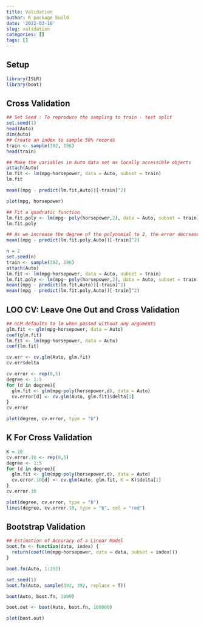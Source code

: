 ```yaml
---
title: Validation
author: R package build
date: '2022-03-16'
slug: validation
categories: []
tags: []
---
```

## Setup
```r
library(ISLR)
library(boot)
```

## Cross Validation
```r
## Set Seed : To reproduce the sampling to train - test split
set.seed(1)
head(Auto)
dim(Auto)
## Create an index to sample 50% records
train <- sample(392, 196)
head(train)
```

```r
## Make the variables in Auto data set as locally accessible objects
attach(Auto)
lm.fit <- lm(mpg~horsepower, data = Auto, subset = train)
lm.fit
```

```r
mean((mpg - predict(lm.fit,Auto))[-train]^2)
```

```r
plot(mpg, horsepower)
```

```r
## Fit a quadratic function
lm.fit.poly <- lm(mpg~ poly(horsepower,2), data = Auto, subset = train)
lm.fit.poly
```

```r
## As we increase the degree of the polynomial to 2, the error decreases
mean((mpg - predict(lm.fit.poly,Auto))[-train]^2)
```

```r
n = 2
set.seed(n)
train <- sample(392, 196)
attach(Auto)
lm.fit <- lm(mpg~horsepower, data = Auto, subset = train)
lm.fit.poly <- lm(mpg~ poly(horsepower,2), data = Auto, subset = train)
mean((mpg - predict(lm.fit,Auto))[-train]^2)
mean((mpg - predict(lm.fit.poly,Auto))[-train]^2)
```

## LOO CV: Leave One Out and Cross Validation
```r
## GLM defaults to lm when passed without any arguments
glm.fit <- glm(mpg~horsepower, data = Auto)
coef(glm.fit)
lm.fit <- lm(mpg~horsepower, data = Auto)
coef(lm.fit)
```

```r
cv.err <- cv.glm(Auto, glm.fit)
cv.err$delta
```

```r
cv.error <- rep(0,5)
degree <- 1:5
for (d in degree){
  glm.fit <- glm(mpg~poly(horsepower,d), data = Auto)
  cv.error[d] <- cv.glm(Auto, glm.fit)$delta[1]
}
cv.error
```

```r
plot(degree, cv.error, type = "b")
```

## K For Cross Validation
```r
K = 10
cv.error.10 <- rep(0,5)
degree <- 1:5
for (d in degree){
  glm.fit <- glm(mpg~poly(horsepower,d), data = Auto)
  cv.error.10[d] <- cv.glm(Auto, glm.fit, K = K)$delta[1]
}
cv.error.10
```

```r
plot(degree, cv.error, type = "b")
lines(degree, cv.error.10, type = "b", col = "red")
```

## Bootstrap Validation
```r
## Estimation of Accuracy of a Linear Model
boot.fn <- function(data, index) {
  return(coef(lm(mpg~horsepower, data = data, subset = index)))
}
```

```r
boot.fn(Auto, 1:392)
```

```r
set.seed(1)
boot.fn(Auto, sample(392, 392, replace = T))
```

```r
boot(Auto, boot.fn, 1000)
```

```r
boot.out <- boot(Auto, boot.fn, 100000)
```

```r
plot(boot.out)
```

